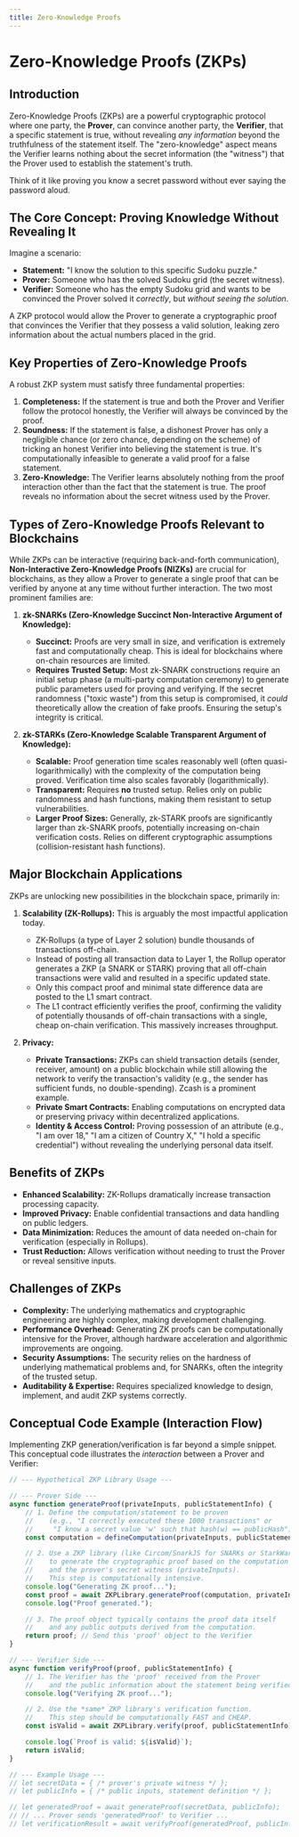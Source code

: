 ```yaml
---
title: Zero-Knowledge Proofs
---
```


# Zero-Knowledge Proofs (ZKPs)

## Introduction

Zero-Knowledge Proofs (ZKPs) are a powerful cryptographic protocol where one party, the **Prover**, can convince another party, the **Verifier**, that a specific statement is true, without revealing *any information* beyond the truthfulness of the statement itself. The "zero-knowledge" aspect means the Verifier learns nothing about the secret information (the "witness") that the Prover used to establish the statement's truth.

Think of it like proving you know a secret password without ever saying the password aloud.

## The Core Concept: Proving Knowledge Without Revealing It

Imagine a scenario:

*   **Statement:** "I know the solution to this specific Sudoku puzzle."
*   **Prover:** Someone who has the solved Sudoku grid (the secret witness).
*   **Verifier:** Someone who has the empty Sudoku grid and wants to be convinced the Prover solved it *correctly*, but *without seeing the solution*.

A ZKP protocol would allow the Prover to generate a cryptographic proof that convinces the Verifier that they possess a valid solution, leaking zero information about the actual numbers placed in the grid.

## Key Properties of Zero-Knowledge Proofs

A robust ZKP system must satisfy three fundamental properties:

1.  **Completeness:** If the statement is true and both the Prover and Verifier follow the protocol honestly, the Verifier will always be convinced by the proof.
2.  **Soundness:** If the statement is false, a dishonest Prover has only a negligible chance (or zero chance, depending on the scheme) of tricking an honest Verifier into believing the statement is true. It's computationally infeasible to generate a valid proof for a false statement.
3.  **Zero-Knowledge:** The Verifier learns absolutely nothing from the proof interaction other than the fact that the statement is true. The proof reveals no information about the secret witness used by the Prover.

## Types of Zero-Knowledge Proofs Relevant to Blockchains

While ZKPs can be interactive (requiring back-and-forth communication), **Non-Interactive Zero-Knowledge Proofs (NIZKs)** are crucial for blockchains, as they allow a Prover to generate a single proof that can be verified by anyone at any time without further interaction. The two most prominent families are:

1.  **zk-SNARKs (Zero-Knowledge Succinct Non-Interactive Argument of Knowledge):**
    *   **Succinct:** Proofs are very small in size, and verification is extremely fast and computationally cheap. This is ideal for blockchains where on-chain resources are limited.
    *   **Requires Trusted Setup:** Most zk-SNARK constructions require an initial setup phase (a multi-party computation ceremony) to generate public parameters used for proving and verifying. If the secret randomness ("toxic waste") from this setup is compromised, it *could* theoretically allow the creation of fake proofs. Ensuring the setup's integrity is critical.

2.  **zk-STARKs (Zero-Knowledge Scalable Transparent Argument of Knowledge):**
    *   **Scalable:** Proof generation time scales reasonably well (often quasi-logarithmically) with the complexity of the computation being proved. Verification time also scales favorably (logarithmically).
    *   **Transparent:** Requires **no** trusted setup. Relies only on public randomness and hash functions, making them resistant to setup vulnerabilities.
    *   **Larger Proof Sizes:** Generally, zk-STARK proofs are significantly larger than zk-SNARK proofs, potentially increasing on-chain verification costs. Relies on different cryptographic assumptions (collision-resistant hash functions).

## Major Blockchain Applications

ZKPs are unlocking new possibilities in the blockchain space, primarily in:

1.  **Scalability (ZK-Rollups):** This is arguably the most impactful application today.
    *   ZK-Rollups (a type of Layer 2 solution) bundle thousands of transactions off-chain.
    *   Instead of posting all transaction data to Layer 1, the Rollup operator generates a ZKP (a SNARK or STARK) proving that all off-chain transactions were valid and resulted in a specific updated state.
    *   Only this compact proof and minimal state difference data are posted to the L1 smart contract.
    *   The L1 contract efficiently verifies the proof, confirming the validity of potentially thousands of off-chain transactions with a single, cheap on-chain verification. This massively increases throughput.

2.  **Privacy:**
    *   **Private Transactions:** ZKPs can shield transaction details (sender, receiver, amount) on a public blockchain while still allowing the network to verify the transaction's validity (e.g., the sender has sufficient funds, no double-spending). Zcash is a prominent example.
    *   **Private Smart Contracts:** Enabling computations on encrypted data or preserving privacy within decentralized applications.
    *   **Identity & Access Control:** Proving possession of an attribute (e.g., "I am over 18," "I am a citizen of Country X," "I hold a specific credential") without revealing the underlying personal data itself.

## Benefits of ZKPs

*   **Enhanced Scalability:** ZK-Rollups dramatically increase transaction processing capacity.
*   **Improved Privacy:** Enable confidential transactions and data handling on public ledgers.
*   **Data Minimization:** Reduces the amount of data needed on-chain for verification (especially in Rollups).
*   **Trust Reduction:** Allows verification without needing to trust the Prover or reveal sensitive inputs.

## Challenges of ZKPs

*   **Complexity:** The underlying mathematics and cryptographic engineering are highly complex, making development challenging.
*   **Performance Overhead:** Generating ZK proofs can be computationally intensive for the Prover, although hardware acceleration and algorithmic improvements are ongoing.
*   **Security Assumptions:** The security relies on the hardness of underlying mathematical problems and, for SNARKs, often the integrity of the trusted setup.
*   **Auditability & Expertise:** Requires specialized knowledge to design, implement, and audit ZKP systems correctly.

## Conceptual Code Example (Interaction Flow)

Implementing ZKP generation/verification is far beyond a simple snippet. This conceptual code illustrates the *interaction* between a Prover and Verifier:

```javascript
// --- Hypothetical ZKP Library Usage ---

// --- Prover Side ---
async function generateProof(privateInputs, publicStatementInfo) {
    // 1. Define the computation/statement to be proven
    //    (e.g., "I correctly executed these 1000 transactions" or
    //     "I know a secret value 'w' such that hash(w) == publicHash")
    const computation = defineComputation(privateInputs, publicStatementInfo);

    // 2. Use a ZKP library (like Circom/SnarkJS for SNARKs or StarkWare tools)
    //    to generate the cryptographic proof based on the computation
    //    and the prover's secret witness (privateInputs).
    //    This step is computationally intensive.
    console.log("Generating ZK proof...");
    const proof = await ZKPLibrary.generateProof(computation, privateInputs);
    console.log("Proof generated.");

    // 3. The proof object typically contains the proof data itself
    //    and any public outputs derived from the computation.
    return proof; // Send this 'proof' object to the Verifier
}

// --- Verifier Side ---
async function verifyProof(proof, publicStatementInfo) {
    // 1. The Verifier has the 'proof' received from the Prover
    //    and the public information about the statement being verified.
    console.log("Verifying ZK proof...");

    // 2. Use the *same* ZKP library's verification function.
    //    This step should be computationally FAST and CHEAP.
    const isValid = await ZKPLibrary.verify(proof, publicStatementInfo);

    console.log(`Proof is valid: ${isValid}`);
    return isValid;
}

// --- Example Usage ---
// let secretData = { /* prover's private witness */ };
// let publicInfo = { /* public inputs, statement definition */ };

// let generatedProof = await generateProof(secretData, publicInfo);
// // ... Prover sends 'generatedProof' to Verifier ...
// let verificationResult = await verifyProof(generatedProof, publicInfo);
``` 
